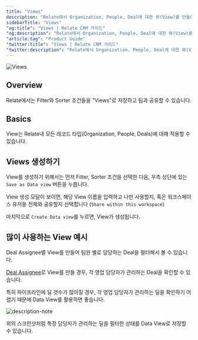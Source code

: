 ```yaml
---
title: "Views"
description: "Relate에서 Organization, People, Deal에 대한 뷰(View)를 만들어서 팀과 공유하여 사용할 수 있습니다."
sidebarTitle: "Views"
"og:title": "Views | Relate CRM 가이드"
"og:description": "Relate에서 Organization, People, Deal에 대한 뷰(View)를 만들어서 팀과 공유하여 사용할 수 있습니다."
"article:tag": "Product Guide"
"twitter:title": "Views | Relate CRM 가이드"
"twitter:description": "Relate에서 Organization, People, Deal에 대한 뷰(View)를 만들어서 팀과 공유하여 사용할 수 있습니다."
---
```


![Views](/images/features/views.png)

## Overview
Relate에서는 Filter와 Sorter 조건들을 "Views"로 저장하고 팀과 공유할 수 있습니다.

## Basics
View는 Relate내 모든 레코드 타입(Organization, People, Deals)에 대해 적용할 수 있습니다.

## Views 생성하기
View를 생성하기 위해서는 먼저 Filter, Sorter 조건을 선택한 다음, 우측 상단에 있는 `Save as Data view` 버튼을 누릅니다.

View 생성 모달이 보이면, 해당 View 이름을 입력하고 나만 사용할지, 혹은 워크스페이스 유저들 전체와 공유할지 선택합니다 (`Share within this workspace`)

마지막으로 `Create Data view`를 누르면, View가 생성됩니다.

## 많이 사용하는 View 예시
Deal Assignee별 View를 만들어 팀원 별로 담당하는 Deal을 필터해서 볼 수 있습니다.

[Deal Assignee](/features/how-to-manage-deal-assignee)로 View를 만들 경우, 각 영업 담당자가 관리하는 Deal을 확인할 수 있습니다.

특히 파이프라인에 딜 갯수가 많아질 경우, 각 영업 담당자가 관리하는 딜을 확인하기 어렵기 때문에 Data View를 활용하면 좋습니다.

![description-note](/images/features/pipeline-deal-assignee-dataview.png)

위의 스크린샷처럼 특정 담당자가 관리하는 딜을 필터한 상태를 Data View로 저장할 수 있습니다.
